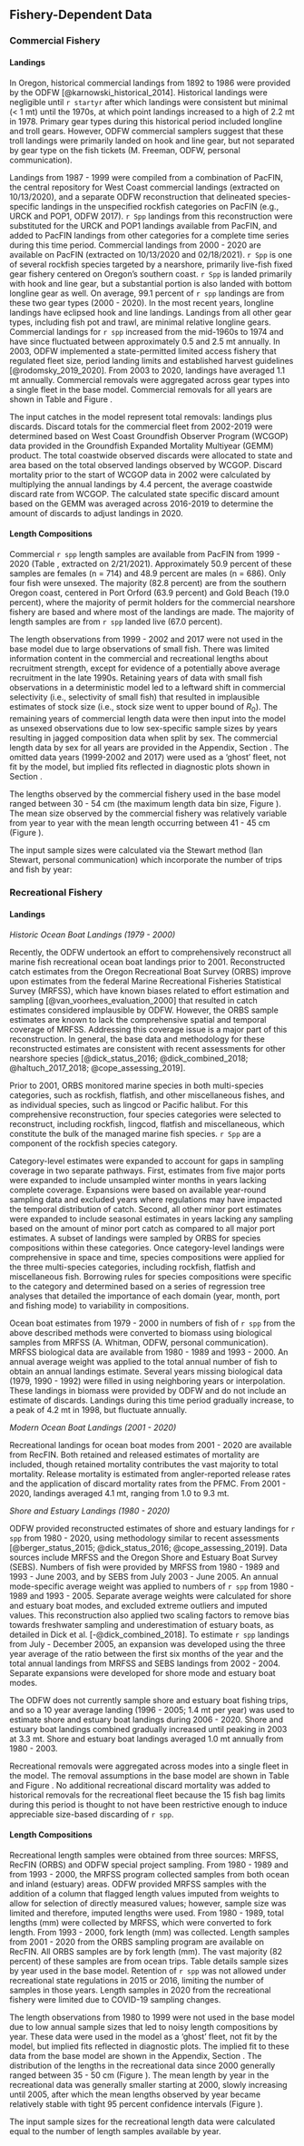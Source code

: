 ## Fishery-Dependent Data

### Commercial Fishery

#### Landings

In Oregon, historical commercial landings from 1892 to 1986 were provided by the ODFW [@karnowski_historical_2014].  Historical landings were negligible until `r startyr` after which landings were consistent but minimal (< 1 mt) until the 1970s, at which point landings increased to a high of 2.2 mt in 1978. Primary gear types during this historical period included longline and troll gears. However, ODFW commercial samplers suggest that these troll landings were primarily landed on hook and line gear, but not separated by gear type on the fish tickets (M. Freeman, ODFW, personal communication). 

Landings from 1987 - 1999 were compiled from a combination of PacFIN, the central repository for West Coast commercial landings (extracted on 10/13/2020), and a separate ODFW reconstruction that delineated species-specific landings in the unspecified rockfish categories on PacFIN (e.g., URCK and POP1, ODFW 2017). `r Spp` landings from this reconstruction were substituted for the URCK and POP1 landings available from PacFIN, and added to PacFIN landings from other categories for a complete time series during this time period. Commercial landings from 2000 - 2020 are available on PacFIN (extracted on 10/13/2020 and 02/18/2021). `r Spp` is one of several rockfish species targeted by a nearshore, primarily live-fish fixed gear fishery centered on Oregon's southern coast. `r Spp` is landed primarily with hook and line gear, but a substantial portion is also landed with bottom longline gear as well. On average, 99.1 percent of `r spp` landings are from these two gear types (2000 - 2020). In the most recent years, longline landings have eclipsed hook and line landings. Landings from all other gear types, including fish pot and trawl, are minimal relative longline gears. Commercial landings for `r spp` increased from the mid-1960s to 1974 and have since fluctuated between approximately 0.5 and 2.5 mt annually. In 2003, ODFW implemented a state-permitted limited access fishery that regulated fleet size, period landing limits and established harvest guidelines [@rodomsky_2019_2020]. From 2003 to 2020, landings have averaged 1.1 mt annually. Commercial removals were aggregated across gear types into a single fleet in the base model. Commercial removals for all years are shown in Table \ref{tab:allcatches} and Figure \ref{fig:catch}.

The input catches in the model represent total removals: landings plus discards.  Discard totals for the commercial fleet from 2002-2019 were determined based on West Coast Groundfish Observer Program (WCGOP) data provided in the Groundfish Expanded Mortality Multiyear (GEMM) product. The total coastwide observed discards were allocated to state and area based on the total observed landings observed by WCGOP. Discard mortality prior to the start of WCGOP data in 2002 were calculated by multiplying the annual landings by 4.4 percent, the average coastwide discard rate from WCGOP.  The calculated state specific discard amount based on the GEMM was averaged across 2016-2019 to determine the amount of discards to adjust landings in 2020.  

#### Length Compositions {#commercial-fishery-length-and-age-data}

Commercial `r spp` length samples are available from PacFIN from 1999 - 2020 (Table \ref{tab:com-len-samps}, extracted on 2/21/2021).  Approximately 50.9 percent of these samples are females (n = 714) and 48.9 percent are males (n = 686). Only four fish were unsexed. The majority (82.8 percent) are from the southern Oregon coast, centered in Port Orford (63.9 percent) and Gold Beach (19.0 percent), where the majority of permit holders for the commercial nearshore fishery are based and where most of the landings are made.  The majority of length samples are from `r spp` landed live (67.0 percent).  


The length observations from 1999 - 2002 and 2017 were not used in the base model due to large observations of small fish. There was limited information content in the commercial and recreational lengths about recruitment strength, except for evidence of a potentially above average recruitment in the late 1990s. Retaining years of data with small fish observations in a deterministic model led to a leftward shift in commercial selectivity (i.e., selectivity of small fish) that resulted in implausible estimates of stock size (i.e., stock size went to upper bound of $R_0$). The remaining years of commercial length data were then input into the model as unsexed observations due to low sex-specific sample sizes by years resulting in jagged composition data when split by sex. The commercial length data by sex for all years are provided in the Appendix, Section \ref{append-com}.  The omitted data years (1999-2002 and 2017) were used as a 'ghost' fleet, not fit by the model, but implied fits reflected in diagnostic plots shown in Section \ref{append-com}.  

The lengths observed by the commercial fishery used in the base model ranged between 30 - 54 cm (the maximum length data bin size, Figure \ref{fig:com-len-data}). The mean size observed by the commercial fishery was relatively variable from year to year with the mean length occurring between 41 - 45 cm (Figure \ref{fig:mean-com-len-data}). 

The input sample sizes were calculated via the Stewart method (Ian Stewart, personal communication) which incorporate the number of trips and fish by year:

\begin{centering}

Input effN = $N_{\text{trips}} + 0.138 * N_{\text{fish}}$ if $N_{\text{fish}}/N_{\text{trips}}$ is $<$ 44

Input effN = $7.06 * N_{\text{trips}}$ if $N_{\text{fish}}/N_{\text{trips}}$ is $\geq$ 44

\end{centering}


### Recreational Fishery

#### Landings

\vspace{0.25cm}

_Historic Ocean Boat Landings (1979 - 2000)_

Recently, the ODFW undertook an effort to comprehensively reconstruct all marine fish recreational ocean boat landings prior to 2001.  Reconstructed catch estimates from the Oregon Recreational Boat Survey (ORBS) improve upon estimates from the federal Marine Recreational Fisheries Statistical Survey (MRFSS), which have known biases related to effort estimation and sampling [@van_voorhees_evaluation_2000] that resulted in catch estimates considered implausible by ODFW.  However, the ORBS sample estimates are known to lack the comprehensive spatial and temporal coverage of MRFSS.  Addressing this coverage issue is a major part of this reconstruction. In general, the base data and methodology for these reconstructed estimates are consistent with recent assessments for other nearshore species [@dick_status_2016; @dick_combined_2018; @haltuch_2017_2018; @cope_assessing_2019]. 

Prior to 2001, ORBS monitored marine species in both multi-species categories, such as rockfish, flatfish, and other miscellaneous fishes, and as individual species, such as lingcod or Pacific halibut.  For this comprehensive reconstruction, four species categories were selected to reconstruct, including rockfish, lingcod, flatfish and miscellaneous, which constitute the bulk of the managed marine fish species. `r Spp` are a component of the rockfish species category. 

Category-level estimates were expanded to account for gaps in sampling coverage in two separate pathways. First, estimates from five major ports were expanded to include unsampled winter months in years lacking complete coverage. Expansions were based on available year-round sampling data and excluded years where regulations may have impacted the temporal distribution of catch.  Second, all other minor port estimates were expanded to include seasonal estimates in years lacking any sampling based on the amount of minor port catch as compared to all major port estimates. A subset of landings were sampled by ORBS for species compositions within these categories. Once category-level landings were comprehensive in space and time, species compositions were applied for the three multi-species categories, including rockfish, flatfish and miscellaneous fish. Borrowing rules for species compositions were specific to the category and determined based on a series of regression tree analyses that detailed the importance of each domain (year, month, port and fishing mode) to variability in compositions.

Ocean boat estimates from 1979 - 2000 in numbers of fish of `r spp` from the above described methods were converted to biomass using biological samples from MRFSS (A. Whitman, ODFW, personal communication).  MRFSS biological data are available from 1980 - 1989 and 1993 - 2000. An annual average weight was applied to the total annual number of fish to obtain an annual landings estimate. Several years missing biological data (1979, 1990 - 1992) were filled in using neighboring years or interpolation. These landings in biomass were provided by ODFW and do not include an estimate of discards. Landings during this time period gradually increase, to a peak of 4.2 mt in 1998, but fluctuate annually.  
 
_Modern Ocean Boat Landings (2001 - 2020)_

Recreational landings for ocean boat modes from 2001 - 2020 are available from RecFIN.  Both retained and released estimates of mortality are included, though retained mortality contributes the vast majority to total mortality.  Release mortality is estimated from angler-reported release rates and the application of discard mortality rates from the PFMC.  From 2001 - 2020, landings averaged 4.1 mt, ranging from 1.0 to 9.3 mt. 

_Shore and Estuary Landings (1980 - 2020)_

ODFW provided reconstructed estimates of shore and estuary landings for `r spp` from 1980 - 2020, using methodology similar to recent assessments [@berger_status_2015; @dick_status_2016; @cope_assessing_2019].  Data sources include MRFSS and the Oregon Shore and Estuary Boat Survey (SEBS).  Numbers of fish were provided by MRFSS from 1980 - 1989 and 1993 - June 2003, and by SEBS from July 2003 - June 2005.  An annual mode-specific average weight was applied to numbers of `r spp` from 1980 - 1989 and 1993 - 2005.  Separate average weights were calculated for shore and estuary boat modes, and excluded extreme outliers and imputed values. This reconstruction also applied two scaling factors to remove bias towards freshwater sampling and underestimation of estuary boats, as detailed in Dick et al. [-@dick_combined_2018].  To estimate `r spp` landings from July - December 2005, an expansion was developed using the three year average of the ratio between the first six months of the year and the total annual landings from MRFSS and SEBS landings from 2002 - 2004.  Separate expansions were developed for shore mode and estuary boat modes. 

The ODFW does not currently sample shore and estuary boat fishing trips, and so a 10 year average landing (1996 - 2005; 1.4 mt per year) was used to estimate shore and estuary boat landings during 2006 - 2020. Shore and estuary boat landings combined gradually increased until peaking in 2003 at 3.3 mt. Shore and estuary boat landings averaged 1.0 mt annually from 1980 - 2003. 

Recreational removals were aggregated across modes into a single fleet in the model.  The removal assumptions in the base model are shown in Table \ref{tab:allcatches} and Figure \ref{fig:catch}. No additional recreational discard mortality was added to historical removals for the recreational fleet because the 15 fish bag limits during this period is thought to not have been restrictive enough to induce appreciable size-based discarding of `r spp`.

#### Length Compositions

Recreational length samples were obtained from three sources: MRFSS, RecFIN (ORBS) and ODFW special project sampling.  From 1980 - 1989 and from 1993 - 2000, the MRFSS program collected samples from both ocean and inland (estuary) areas.  ODFW provided MRFSS samples with the addition of a column that flagged length values imputed from weights to allow for selection of directly measured values; however, sample size was limited and therefore, imputed lengths were used.  From 1980 - 1989, total lengths (mm) were collected by MRFSS, which were converted to fork length. From 1993 - 2000, fork length (mm) was collected.  Length samples from 2001 - 2020 from the ORBS sampling program are available on RecFIN.  All ORBS samples are by fork length (mm). The vast majority (82 percent) of these samples are from ocean trips. Table \ref{tab:len-samps} details sample sizes by year used in the base model.  Retention of `r spp` was not allowed under recreational state regulations in 2015 or 2016, limiting the number of samples in those years. Length samples in 2020 from the recreational fishery were limited due to COVID-19 sampling changes. 

The length observations from 1980 to 1999 were not used in the base model due to low annual sample sizes that led to noisy length compositions by year.  These data were used in the model as a 'ghost' fleet, not fit by the model, but implied fits reflected in diagnostic plots.  The implied fit to these data from the base model are shown in the Appendix, Section \ref{append-rec}. The distribution of the lengths in the recreational data since 2000 generally ranged between 35 - 50 cm  (Figure \ref{fig:rec-len-data}). The mean length by year in the recreational data was generally smaller starting at 2000, slowly increasing until 2005, after which the mean lengths observed by year became relatively stable with tight 95 percent confidence intervals (Figure \ref{fig:mean-rec-len-data}).

The input sample sizes for the recreational length data were calculated equal to the number of length samples available by year. 